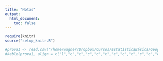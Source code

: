 ```yaml
---
title: "Notas"
output:
  html_document:
    toc: false
---
```


```r
require(knitr)
source("setup_knitr.R")
```


```r
#prova1 <- read.csv("/home/wagner/Dropbox/Cursos/EstatísticaBásica/Geografia/Prova1Notas.csv", header = TRUE)
#kable(prova1, align = c("l","c","c","c","c","c","c","c","c","c","c","c","c","l"), digits = 2)
```
